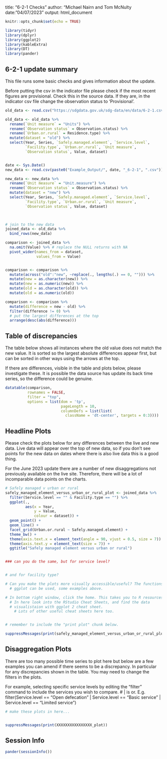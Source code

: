 title: "6-2-1 Checks"
author: "Michael Nairn and Tom McNulty
date: "04/07/2023"
output: html_document

```r
knitr::opts_chunk$set(echo = TRUE)
```


```r
library(tidyr)
library(dplyr)
library(ggplot2)
library(kableExtra)
library(DT)
library(pander)
```



   
## 6-2-1 update summary

This file runs some basic checks and gives information about the update.

Before putting the csv in the indicator file please check if the most recent figures are provisional. Check this in the source data. If they are, in the indicator csv file change the observation status to 'Provisional'.



```r
old_data <- read.csv("https://sdgdata.gov.uk/sdg-data/en/data/6-2-1.csv") 

old_data <- old_data %>% 
  rename(`Unit measure` = "Units") %>%
  rename(`Observation status` = Observation.status) %>%
  rename(`Urban.or.rural` = Residence.type) %>% 
  mutate(dataset = "old") %>%
  select(Year, Series, `Safely.managed.element`, `Service.level`,
         `Facility.type`, `Urban.or.rural`, `Unit measure`, 
         `Observation status`, Value, dataset)


date <- Sys.Date()
new_data <- read.csv(paste0("Example_Output/", date, "_6-2-1", ".csv")) 

new_data <- new_data %>% 
  rename(`Unit measure` = "Unit.measure") %>%
  rename(`Observation status` = Observation.status) %>%
  mutate(dataset = "new") %>%
  select(Year, Series, `Safely.managed.element`, `Service.level`,
         `Facility.type`, `Urban.or.rural`, `Unit measure`, 
         `Observation status`, Value, dataset)

 

# join to the new data
joined_data <- old_data %>% 
  bind_rows(new_data) 

```




```r
comparison <- joined_data %>% 
  na.omit(Value) %>% # replace the NULL returns with NA
  pivot_wider(names_from = dataset,
              values_from = Value)


comparison <- comparison %>% 
  mutate(across("old":"new", ~replace(., lengths(.) == 0, ""))) %>%
  mutate(new = as.character(new)) %>%
  mutate(new = as.numeric(new)) %>%
  mutate(old = as.character(old)) %>%
  mutate(old = as.numeric(old))

comparison <- comparison %>% 
  mutate(difference = new - old) %>% 
  filter(difference != 0) %>% 
  # put the largest differences at the top
  arrange(desc(abs(difference)))

```

## Table of discrepancies
The table below shows all instances where the old value does not match the new 
value. It is sorted so the largest absolute differences appear first, but can
be sorted in other ways using the arrows at the top.

If there are differences, visible in the table and plots below, please investigate these.
It is possible the data source has update its back time series, so the difference
could be genuine. 



```r
datatable(comparison, 
          rownames = FALSE, 
          filter = "top",
          options = list(dom = 'tp', 
                         pageLength = 10,
                         columnDefs = list(list(
                           className = 'dt-center', targets = 0:3))))
```
  



## Headline Plots
Please check the plots below for any differences between the live and new data.
Live data will appear over the top of new data, so if you don't see points for
the new data on dates where there is also live data this is a good thing. 

For the June 2023 update there are a number of new disaggregations not previously 
available on the live site. Therefore, there will be a lot of incomparable 
data points on the charts. 



```r

# Safely managed v urban or rural
safely_managed_element_versus_urban_or_rural_plot <- joined_data %>% 
  filter(Service.level == "" & Facility.type == "") %>% 
  ggplot(.,
         aes(x = Year,
             y = Value,
             colour = dataset)) +
  geom_point() +
  geom_line() +
  facet_grid(Urban.or.rural ~ Safely.managed.element) +
  theme_bw() +
  theme(axis.text.x = element_text(angle = 90, vjust = 0.5, size = 7)) +
  theme(axis.text.y = element_text(size = 7)) +
  ggtitle("Safely managed element versus urban or rural")


### can you do the same, but for service level?


# and for facility type?

# Can you make the plots more visually accessible/useful? The functions within
  # ggplot can be used, some examples above. 

# In bottom right window, click the home. This takes you to R resources.
  # In here look into the RStudio Cheat Sheets, and find the data 
  # visualistaion with ggplot 2 cheat sheet. 
    # Lots of other useful cheat sheets here too. 


# remember to include the "print plot" chunk below.


```

```r
suppressMessages(print(safely_managed_element_versus_urban_or_rural_plot))
```


## Disaggregation Plots

There are too many possible time series to plot here 
but below are a few examples you can amend if there seems to be a discrepancy. In 
particular for any discrepancies shown in the table. 
You may need to change the filters in the plots.

For example, selecting specific service levels by editing the "filter" command to 
include the services you wish to compare. # | is or.
  E.g.   filter(Service.level == "Open defecation" | 
                Service.level == "Basic service" | 
                Service.level == "Limited service")



```r

# make these plots in here...



```

```r
suppressMessages(print(XXXXXXXXXXXXXXXX_plot))
```



## Session Info
```r
pander(sessionInfo())
```
